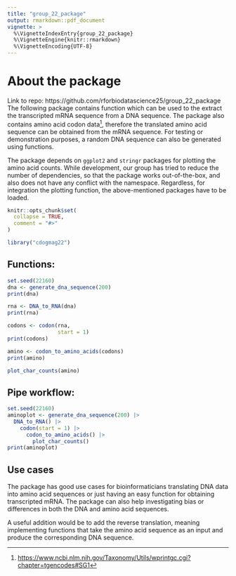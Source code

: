 ```yaml
---
title: "group_22_package"
output: rmarkdown::pdf_document
vignette: >
  %\VignetteIndexEntry{group_22_package}
  %\VignetteEngine{knitr::rmarkdown}
  %\VignetteEncoding{UTF-8}
---
```


# About the package

Link to repo: https://github.com/rforbiodatascience25/group_22_package
The following package contains function which can be used to the extract the transcripted mRNA sequence from a DNA sequence. The package also contains amino acid codon data[^1], therefore the translated amino acid sequence can be obtained from the mRNA sequence. For testing or demonstration purposes, a random DNA sequence can also be generated using functions.

[^1]: <https://www.ncbi.nlm.nih.gov/Taxonomy/Utils/wprintgc.cgi?chapter=tgencodes#SG1>

The package depends on `ggplot2` and `stringr` packages for plotting the amino acid counts. While development, our group has tried to reduce the number of dependencies, so that the package works out-of-the-box, and also does not have any conflict with the namespace. Regardless, for integration the plotting function, the above-mentioned packages have to be loaded.

```r
knitr::opts_chunk$set(
  collapse = TRUE,
  comment = "#>"
)
```

```r
library("cdogmag22")
```

## Functions:

```r
set.seed(22160)
dna <- generate_dna_sequence(200)
print(dna)
```

```r
rna <- DNA_to_RNA(dna)
print(rna)
```

```r
codons <- codon(rna,
                start = 1)
print(codons)
```

```r
amino <- codon_to_amino_acids(codons)
print(amino)
```

```r
plot_char_counts(amino)
```

## Pipe workflow:

```r
set.seed(22160)
aminoplot <- generate_dna_sequence(200) |>
  DNA_to_RNA() |>
    codon(start = 1) |>
      codon_to_amino_acids() |>
        plot_char_counts()
print(aminoplot)
```

## Use cases

The package has good use cases for bioinformaticians translating DNA data into amino acid sequences or just having an easy function for obtaining transcripted mRNA. The package can also help investigating bias or differences in both the DNA and amino acid sequences.

A useful addition would be to add the reverse translation, meaning implementing functions that take the amino acid sequence as an input and produce the corresponding DNA sequence.

